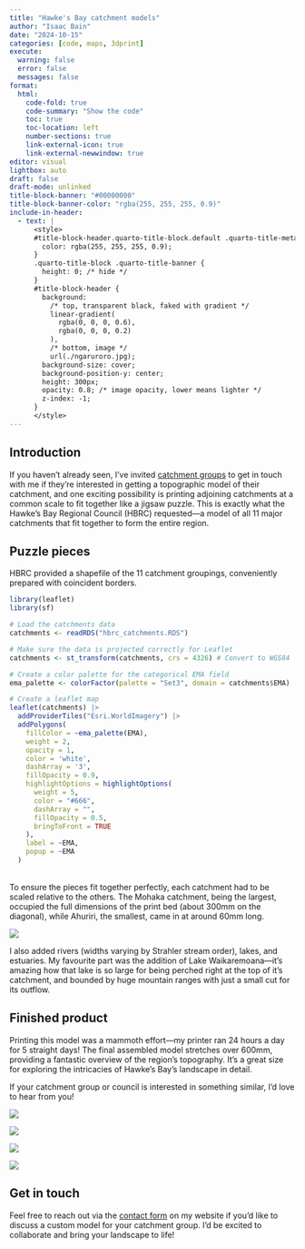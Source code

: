 ```yaml
---
title: "Hawke's Bay catchment models"
author: "Isaac Bain"
date: "2024-10-15"
categories: [code, maps, 3dprint]
execute:
  warning: false
  error: false
  messages: false
format: 
  html:
    code-fold: true
    code-summary: "Show the code"
    toc: true
    toc-location: left
    number-sections: true
    link-external-icon: true
    link-external-newwindow: true
editor: visual
lightbox: auto
draft: false
draft-mode: unlinked
title-block-banner: "#00000000"
title-block-banner-color: "rgba(255, 255, 255, 0.9)"
include-in-header:
  - text: |
      <style>
      #title-block-header.quarto-title-block.default .quarto-title-meta {
        color: rgba(255, 255, 255, 0.9);
      }
      .quarto-title-block .quarto-title-banner {
        height: 0; /* hide */
      }
      #title-block-header {
        background: 
          /* top, transparent black, faked with gradient */
          linear-gradient(
            rgba(0, 0, 0, 0.6),
            rgba(0, 0, 0, 0.2)
          ),
          /* bottom, image */ 
          url(./ngaruroro.jpg);
        background-size: cover;
        background-position-y: center;
        height: 300px;
        opacity: 0.8; /* image opacity, lower means lighter */
        z-index: -1;
      }
      </style>
---
```


## Introduction

If you haven't already seen, I've invited [catchment groups](https://isaacbain.com/catchment-groups.html) to get in touch with me if they're interested in getting a topographic model of their catchment, and one exciting possibility is printing adjoining catchments at a common scale to fit together like a jigsaw puzzle. This is exactly what the Hawke's Bay Regional Council (HBRC) requested—a model of all 11 major catchments that fit together to form the entire region.

## Puzzle pieces

HBRC provided a shapefile of the 11 catchment groupings, conveniently prepared with coincident borders.

```r
library(leaflet)
library(sf)

# Load the catchments data
catchments <- readRDS("hbrc_catchments.RDS")

# Make sure the data is projected correctly for Leaflet
catchments <- st_transform(catchments, crs = 4326) # Convert to WGS84

# Create a color palette for the categorical EMA field
ema_palette <- colorFactor(palette = "Set3", domain = catchments$EMA)

# Create a leaflet map
leaflet(catchments) |>
  addProviderTiles("Esri.WorldImagery") |>
  addPolygons(
    fillColor = ~ema_palette(EMA),
    weight = 2,
    opacity = 1,
    color = 'white',
    dashArray = '3',
    fillOpacity = 0.9,
    highlightOptions = highlightOptions(
      weight = 5,
      color = "#666",
      dashArray = "",
      fillOpacity = 0.5,
      bringToFront = TRUE
    ),
    label = ~EMA,
    popup = ~EMA
  )
```
\
To ensure the pieces fit together perfectly, each catchment had to be scaled relative to the others. The Mohaka catchment, being the largest, occupied the full dimensions of the print bed (about 300mm on the diagonal), while Ahuriri, the smallest, came in at around 60mm long.

![](ahuriri.jpeg)

I also added rivers (widths varying by Strahler stream order), lakes, and estuaries. My favourite part was the addition of Lake Waikaremoana—it's amazing how that lake is so large for being perched right at the top of it's catchment, and bounded by huge mountain ranges with just a small cut for its outflow.

## Finished product

Printing this model was a mammoth effort—my printer ran 24 hours a day for 5 straight days! The final assembled model stretches over 600mm, providing a fantastic overview of the region's topography. It's a great size for exploring the intricacies of Hawke's Bay's landscape in detail.

If your catchment group or council is interested in something similar, I'd love to hear from you!

![](IMG_0145.jpeg)

![](IMG_0147.jpeg)

![](IMG_0150.jpeg)

![](IMG_0152.jpeg)

## Get in touch

Feel free to reach out via the [contact form](https://isaacbain.com/contact.html) on my website if you'd like to discuss a custom model for your catchment group. I'd be excited to collaborate and bring your landscape to life!
